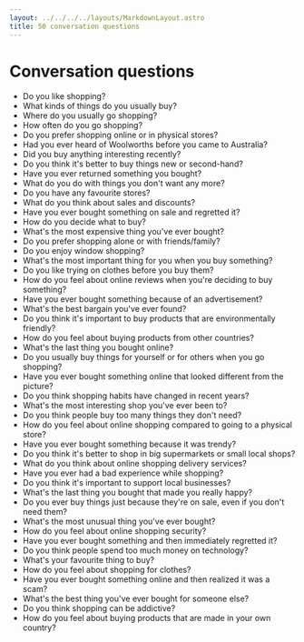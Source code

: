 ```yaml
---
layout: ../../../../layouts/MarkdownLayout.astro
title: 50 conversation questions
---
```



<Breadcrumbs>
  <BreadcrumbsItem href="/pre-intermediate" label="Pre-int" />
  <BreadcrumbsItem href="/pre-intermediate/week10" label="Week 10" />
  <BreadcrumbsItem currentPage={true} label="Speaking" />
</Breadcrumbs>

# Conversation questions

- Do you like shopping?
- What kinds of things do you usually buy?
- Where do you usually go shopping?
- How often do you go shopping?
- Do you prefer shopping online or in physical stores?
- Had you ever heard of Woolworths before you came to Australia?
- Did you buy anything interesting recently?
- Do you think it's better to buy things new or second-hand?
- Have you ever returned something you bought?
- What do you do with things you don't want any more?
- Do you have any favourite stores?
- What do you think about sales and discounts?
- Have you ever bought something on sale and regretted it?
- How do you decide what to buy?
- What's the most expensive thing you've ever bought?
- Do you prefer shopping alone or with friends/family?
- Do you enjoy window shopping?
- What's the most important thing for you when you buy something?
- Do you like trying on clothes before you buy them?
- How do you feel about online reviews when you're deciding to buy something?
- Have you ever bought something because of an advertisement?
- What's the best bargain you've ever found?
- Do you think it's important to buy products that are environmentally friendly?
- How do you feel about buying products from other countries?
- What's the last thing you bought online?
- Do you usually buy things for yourself or for others when you go shopping?
- Have you ever bought something online that looked different from the picture?
- Do you think shopping habits have changed in recent years?
- What's the most interesting shop you've ever been to?
- Do you think people buy too many things they don't need?
- How do you feel about online shopping compared to going to a physical store?
- Have you ever bought something because it was trendy?
- Do you think it's better to shop in big supermarkets or small local shops?
- What do you think about online shopping delivery services?
- Have you ever had a bad experience while shopping?
- Do you think it's important to support local businesses?
- What's the last thing you bought that made you really happy?
- Do you ever buy things just because they're on sale, even if you don't need them?
- What's the most unusual thing you've ever bought?
- How do you feel about online shopping security?
- Have you ever bought something and then immediately regretted it?
- Do you think people spend too much money on technology?
- What's your favourite thing to buy?
- How do you feel about shopping for clothes?
- Have you ever bought something online and then realized it was a scam?
- What's the best thing you've ever bought for someone else?
- Do you think shopping can be addictive?
- How do you feel about buying products that are made in your own country?
